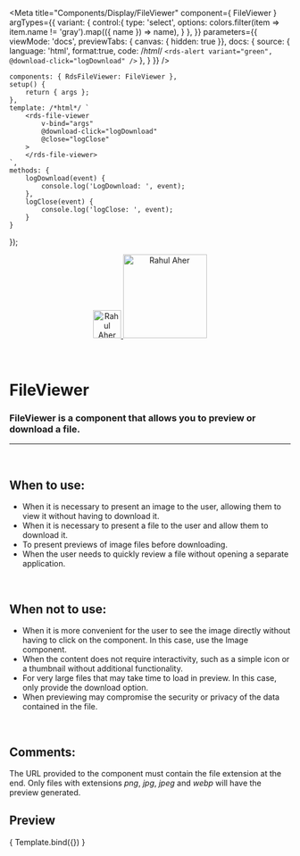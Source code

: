 
<Meta
	title="Components/Display/FileViewer"
	component={ FileViewer }
	argTypes={{
		variant: {
			control:{
				type: 'select',
				options: colors.filter(item => item.name != 'gray').map(({ name }) => name),
			}
		},
	}}
	parameters={{
		viewMode: 'docs',
		previewTabs: { canvas: { hidden: true }},
		docs: {
			source: {
				language: 'html',
				format:true,
				code: /*html*/
`<rds-alert
	variant="green",
	@download-click="logDownload"
/>`
			},
		}
	}}
/>

	components: { RdsFileViewer: FileViewer },
	setup() {
		return { args };
	},
	template: /*html*/ `
		<rds-file-viewer
			v-bind="args"
			@download-click="logDownload"
			@close="logClose"
		>
		</rds-file-viewer>
	`,
	methods: {
		logDownload(event) {
			console.log('LogDownload: ', event);
		},
		logClose(event) {
			console.log('logClose: ', event);
		}
	}
});


<div align="center" style={{display: 'flex'}}>
    <a href="https://rahulaher.netlify.app">
        <img src="https://rahulaher.netlify.app/img/logo/glyph-black-colored.svg" alt="Rahul Aher logo" width="50" />
        <img src="https://rahulaher.netlify.app/img/logo/word-black-colored.svg" alt="Rahul Aher" width="150" />
    </a>
</div>

<br />
<br />

# FileViewer

###  FileViewer is a component that allows you to preview or download a file.
---
<br />

## When to use:
- When it is necessary to present an image to the user, allowing them to view it without having to download it.
- When it is necessary to present a file to the user and allow them to download it.
- To present previews of image files before downloading.
- When the user needs to quickly review a file without opening a separate application.

<br />

## When not to use:
- When it is more convenient for the user to see the image directly without having to click on the component. In this case, use the Image component.
- When the content does not require interactivity, such as a simple icon or a thumbnail without additional functionality.
- For very large files that may take time to load in preview. In this case, only provide the download option.
- When previewing may compromise the security or privacy of the data contained in the file.

<br />

## Comments:
The URL provided to the component must contain the file extension at the end. Only files with extensions _png_, _jpg_, _jpeg_ and _webp_ will have the preview generated.
<br />

## Preview

<Canvas>
	<Story
		name="FileViewer"
		args={{
			label: 'Proof of address',
			fileUrl: "https://images.pexels.com/photos/1254140/pexels-photo-1254140.jpeg",
			variant: 'green',
		}}
	>
		{ Template.bind({}) }
	</Story>
</Canvas>

<ArgsTable story="FileViewer" />